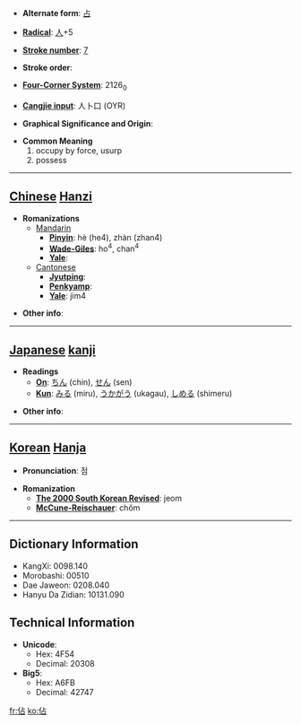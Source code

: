 * '''Alternate form''': [[占]]

* '''[[Wiktionary:Chinese radical index| Radical]]''': [[Wiktionary:Chinese radical index 人|人]]+5

* '''[[Wiktionary:Chinese total strokes index|Stroke number]]''': [[Wiktionary:Chinese total strokes index 7|7]]

* '''Stroke order''': 

* '''[[Wiktionary:Chinese four corner index|Four-Corner System]]''': 2126<sub>0</sub>

* '''[[Wiktionary:Chinese Cangjie index|Cangjie input]]''': 人卜口 (OYR)

* '''Graphical Significance and Origin''': 

* '''Common Meaning'''
*#occupy by force, usurp
*# possess


----

== [[Chinese]] [[Hanzi]] ==

* '''Romanizations'''
** [[Mandarin]]
*** '''[[Pinyin]]''': hè (he4), zhàn (zhan4)
*** '''[[Wade-Giles]]''': ho<sup>4</sup>, chan<sup>4</sup>
*** '''[[Yale]]''': 
**[[Cantonese]]
***'''[[Jyutping]]''':
***'''[[Penkyamp]]''': 
***'''[[Yale]]''': jim4

* '''Other info''': 

----

== [[Japanese]] [[kanji]] ==

* '''Readings'''
** '''[[On]]''': [[ちん]] (chin), [[せん]] (sen)
** '''[[Kun]]''': [[みる]] (miru), [[うかがう]] (ukagau), [[しめる]] (shimeru)

* '''Other info''':  

----

== [[Korean]] [[Hanja]] ==

* '''Pronunciation''': 점

* '''Romanization'''
** '''[[The 2000 South Korean Revised Romanization|The 2000 South Korean Revised]]''': jeom
** '''[[McCune-Reischauer]]''': chŏm

----

== Dictionary Information ==

* KangXi: 0098.140
* Morobashi: 00510
* Dae Jaweon: 0208.040
* Hanyu Da Zidian: 10131.090

== Technical Information ==

* '''Unicode''':
** Hex: 4F54
** Decimal: 20308
* '''Big5''':
** Hex: A6FB
** Decimal: 42747

[[fr:佔]]
[[ko:佔]]